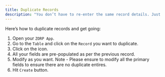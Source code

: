 ```yaml
---
title: Duplicate Records
description: "You don’t have to re-enter the same record details. Just duplicate the record and modify the details as you want and hit Save."
---
```


Here’s how to duplicate records and get going:

1. Open your `ZORP App`.
2. Go to the `Table` and click on the `Record` you want to duplicate.
3. Click on the <i class="fa-regular fa-copy"></i> icon.
4. All your fields are pre-populated as per the previous record.
5. Modify as you want. 
<Tip>Note - Please ensure to modify all the primary fields to ensure there are no duplicate entires. </Tip>
6. Hit `Create`  button.